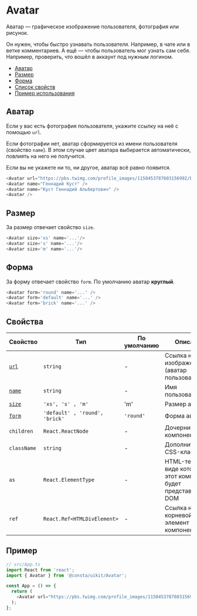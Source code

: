 
# Avatar

Аватар — графическое изображение пользователя, фотография или рисунок.

Он нужен, чтобы быстро узнавать пользователя. Например, в чате или в ветке комментариев.
А ещё — чтобы пользователь мог узнать сам себя. Например, проверить, что вошёл в
аккаунт под нужным логином.

- [Аватар](#аватар)
- [Размер](#размер)
- [Форма](#форма)
- [Список свойств](#свойства)
- [Пример использования](#пример)

## Аватар

Если у вас есть фотография пользователя, укажите ссылку на неё с помощью
`url`.

Если фотографии нет, аватар сформируется из имени пользователя (свойство `name`).
В этом случае цвет аватара выбирается автоматически, повлиять на него не получится.

Если вы не укажете ни то, ни другое, аватар всё равно появится.

```ts
<Avatar url="https://pbs.twimg.com/profile_images/1150453787603156992/DoiKLDMY_400x400.png" name="Вадим Матвеев" />
<Avatar name="Геннадий Куст" />
<Avatar name="Куст Геннадий Альбертович" />
<Avatar />
```

<AvatarExampleImage />

## Размер

За размер отвечает свойство `size`.

```ts
<Avatar size='xs' name='...'/>
<Avatar size='s' name='...'/>
<Avatar size='m' name='...'/>
```

<AvatarExampleSize />

## Форма

За форму отвечает свойство `form`. По умолчанию аватар **круглый**.

```ts
<Avatar form='round' name='...' />
<Avatar form='default' name='...' />
<Avatar form='brick' name='...' />
```

<AvatarExampleForm />

## Свойства

| Свойство          | Тип                            | По умолчанию | Описание                                                         |
| ----------------- | ------------------------------ | ------------ | ---------------------------------------------------------------- |
| [`url`](#аватар)  | `string`                       | -            | Ссылка на изображение (аватар пользователя)                      |
| [`name`](#аватар) | `string`                       | -            | Имя пользователя                                                 |
| [`size`](#размер) | `'xs', 's' , 'm'`              | 'm'          | Размер аватара                                                   |
| [`form`](#форма)  | `'default' , 'round', 'brick'` | `'round'`    | Форма аватара                                                    |
| `children`        | `React.ReactNode`              | -            | Дочерние компоненты                                              |
| `className`       | `string`                       | -            | Дополнительный CSS-класс                                         |
| `as`              | `React.ElementType`            | -            | HTML-тег, в виде которого этот компонент будет представлен в DOM |
| `ref`             | `React.Ref<HTMLDivElement>`    | -            | Ссылка на корневой DOM-элемент этого компонента                  |

## Пример

```ts
// src/App.ts
import React from 'react';
import { Avatar } from '@consta/uikit/Avatar';

const App = () => {
  return (
    <Avatar url="https://pbs.twimg.com/profile_images/1150453787603156992/DoiKLDMY_400x400.png" />
  );
};
```
